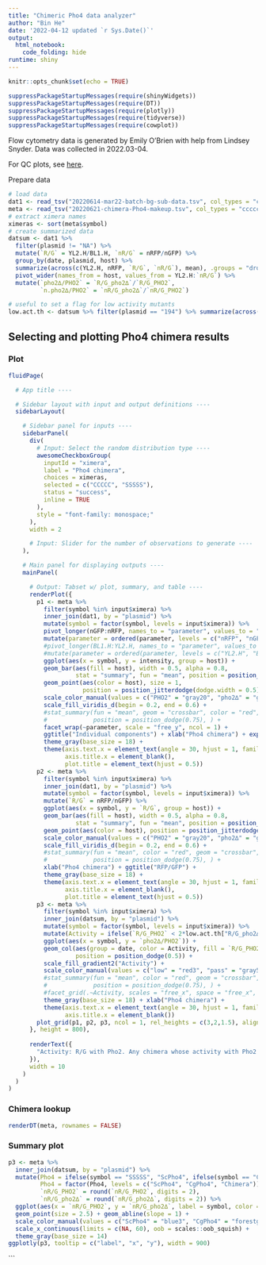 ```yaml
---
title: "Chimeric Pho4 data analyzer"
author: "Bin He"
date: '2022-04-12 updated `r Sys.Date()`'
output:
  html_notebook:
    code_folding: hide
runtime: shiny
---
```


```r
knitr::opts_chunk$set(echo = TRUE)
```

```r
suppressPackageStartupMessages(require(shinyWidgets))
suppressPackageStartupMessages(require(DT))
suppressPackageStartupMessages(require(plotly))
suppressPackageStartupMessages(require(tidyverse))
suppressPackageStartupMessages(require(cowplot))
```

Flow cytometry data is generated by Emily O'Brien with help from Lindsey Snyder. Data was collected in 2022.03-04.

For QC plots, see [here](https://rpubs.com/emptyhb/pho4-chimera-flow-040122).

Prepare data
```r
# load data
dat1 <- read_tsv("20220614-mar22-batch-bg-sub-data.tsv", col_types = "cccfddddd")
meta <- read_tsv("20220621-chimera-Pho4-makeup.tsv", col_types = "ccccc") %>% select(-plasmid_wrong) %>% arrange(symbol)
# extract ximera names
ximeras <- sort(meta$symbol)
# create summarized data
datsum <- dat1 %>%
  filter(plasmid != "NA") %>% 
  mutate(`R/G` = YL2.H/BL1.H, `nR/G` = nRFP/nGFP) %>% 
  group_by(date, plasmid, host) %>% 
  summarize(across(c(YL2.H, nRFP, `R/G`, `nR/G`), mean), .groups = "drop") %>% 
  pivot_wider(names_from = host, values_from = YL2.H:`nR/G`) %>% 
  mutate(`pho2∆/PHO2` = `R/G_pho2∆`/`R/G_PHO2`,
         `n.pho2∆/PHO2` = `nR/G_pho2∆`/`nR/G_PHO2`)

# useful to set a flag for low activity mutants
low.act.th <- datsum %>% filter(plasmid == "194") %>% summarize(across(.cols = where(is.numeric), .fns = mean)) %>% unlist()
```

## Selecting and plotting Pho4 chimera results {.tabset}

### Plot
```r
fluidPage(

  # App title ----

  # Sidebar layout with input and output definitions ----
  sidebarLayout(

    # Sidebar panel for inputs ----
    sidebarPanel(
      div(
        # Input: Select the random distribution type ----
        awesomeCheckboxGroup(
          inputId = "ximera",
          label = "Pho4 chimera",
          choices = ximeras,
          selected = c("CCCCC", "SSSSS"),
          status = "success",
          inline = TRUE
        ),
        style = "font-family: monospace;"
      ),
      width = 2

      # Input: Slider for the number of observations to generate ----
    ),

    # Main panel for displaying outputs ----
    mainPanel(

      # Output: Tabset w/ plot, summary, and table ----
      renderPlot({
        p1 <- meta %>% 
          filter(symbol %in% input$ximera) %>% 
          inner_join(dat1, by = "plasmid") %>% 
          mutate(symbol = factor(symbol, levels = input$ximera)) %>% 
          pivot_longer(nGFP:nRFP, names_to = "parameter", values_to = "intensity") %>% 
          mutate(parameter = ordered(parameter, levels = c("nRFP", "nGFP"))) %>% 
          #pivot_longer(BL1.H:YL2.H, names_to = "parameter", values_to = "intensity") %>% 
          #mutate(parameter = ordered(parameter, levels = c("YL2.H", "BL1.H"))) %>% 
          ggplot(aes(x = symbol, y = intensity, group = host)) + 
          geom_bar(aes(fill = host), width = 0.5, alpha = 0.8,
                   stat = "summary", fun = "mean", position = position_dodge(0.5)) +
          geom_point(aes(color = host), size = 1,
                     position = position_jitterdodge(dodge.width = 0.5)) + 
          scale_color_manual(values = c("PHO2" = "gray20", "pho2∆" = "gray40")) +
          scale_fill_viridis_d(begin = 0.2, end = 0.6) +
          #stat_summary(fun = "mean", geom = "crossbar", color = "red", width = 0.25,
          #             position = position_dodge(0.75), ) +
          facet_wrap(~parameter, scale = "free_y", ncol = 1) +
          ggtitle("Individual components") + xlab("Pho4 chimera") + expand_limits(y = 0) +
          theme_gray(base_size = 18) +
          theme(axis.text.x = element_text(angle = 30, hjust = 1, family = "mono"),
                axis.title.x = element_blank(),
                plot.title = element_text(hjust = 0.5))
        p2 <- meta %>% 
          filter(symbol %in% input$ximera) %>% 
          inner_join(dat1, by = "plasmid") %>% 
          mutate(symbol = factor(symbol, levels = input$ximera)) %>% 
          mutate(`R/G` = nRFP/nGFP) %>% 
          ggplot(aes(x = symbol, y = `R/G`, group = host)) + 
          geom_bar(aes(fill = host), width = 0.5, alpha = 0.8,
                   stat = "summary", fun = "mean", position = position_dodge(0.5)) +
          geom_point(aes(color = host), position = position_jitterdodge(dodge.width = 0.5)) + 
          scale_color_manual(values = c("PHO2" = "gray20", "pho2∆" = "gray40")) +
          scale_fill_viridis_d(begin = 0.2, end = 0.6) +
          #stat_summary(fun = "mean", color = "red", geom = "crossbar", width = 0.2,
          #             position = position_dodge(0.75), ) +
          xlab("Pho4 chimera") + ggtitle("RFP/GFP") +
          theme_gray(base_size = 18) +
          theme(axis.text.x = element_text(angle = 30, hjust = 1, family = "mono"),
                axis.title.x = element_blank(),
                plot.title = element_text(hjust = 0.5))
        p3 <- meta %>% 
          filter(symbol %in% input$ximera) %>% 
          inner_join(datsum, by = "plasmid") %>% 
          mutate(symbol = factor(symbol, levels = input$ximera)) %>% 
          mutate(Activity = ifelse(`R/G_PHO2` < 2*low.act.th["R/G_pho2∆"], "low", "pass")) %>% 
          ggplot(aes(x = symbol, y = `pho2∆/PHO2`)) + 
          geom_col(aes(group = date, color = Activity, fill = `R/G_PHO2`), width = 0.5, 
                   position = position_dodge(0.5)) +
          scale_fill_gradient2("Activity") +
          scale_color_manual(values = c("low" = "red3", "pass" = "gray50"), guide = FALSE) +
          #stat_summary(fun = "mean", color = "red", geom = "crossbar", width = 0.2,
          #             position = position_dodge(0.75), ) +
          #facet_grid(.~Activity, scales = "free_x", space = "free_x", labeller = "label_both") +
          theme_gray(base_size = 18) + xlab("Pho4 chimera") +
          theme(axis.text.x = element_text(angle = 30, hjust = 1, family = "mono"), 
                axis.title.x = element_blank())
        plot_grid(p1, p2, p3, ncol = 1, rel_heights = c(3,2,1.5), align = "hv")
      }, height = 800),
      
      renderText({
        "Activity: R/G with Pho2. Any chimera whose activity with Pho2 is lower than 2*R/G in pho2∆ for ScPho4 (SSSSS) is arbitrarily labeled with a red outline as a warning."
      }),
      width = 10 
    )
  )
)
```

### Chimera lookup
```r
renderDT(meta, rownames = FALSE)
```

### Summary plot
```r
p3 <- meta %>% 
  inner_join(datsum, by = "plasmid") %>% 
  mutate(Pho4 = ifelse(symbol == "SSSSS", "ScPho4", ifelse(symbol == "CCCCC", "CgPho4", "Chimera")),
         Pho4 = factor(Pho4, levels = c("ScPho4", "CgPho4", "Chimera")),
         `nR/G_PHO2` = round(`nR/G_PHO2`, digits = 2),
         `nR/G_pho2∆` = round(`nR/G_pho2∆`, digits = 2)) %>% 
  ggplot(aes(x = `nR/G_PHO2`, y = `nR/G_pho2∆`, label = symbol, color = Pho4)) + 
  geom_point(size = 2.5) + geom_abline(slope = 1) +
  scale_color_manual(values = c("ScPho4" = "blue3", "CgPho4" = "forestgreen", Chimera = "black")) +
  scale_x_continuous(limits = c(NA, 60), oob = scales::oob_squish) +
  theme_gray(base_size = 14)
ggplotly(p3, tooltip = c("label", "x", "y"), width = 900)
```
```

